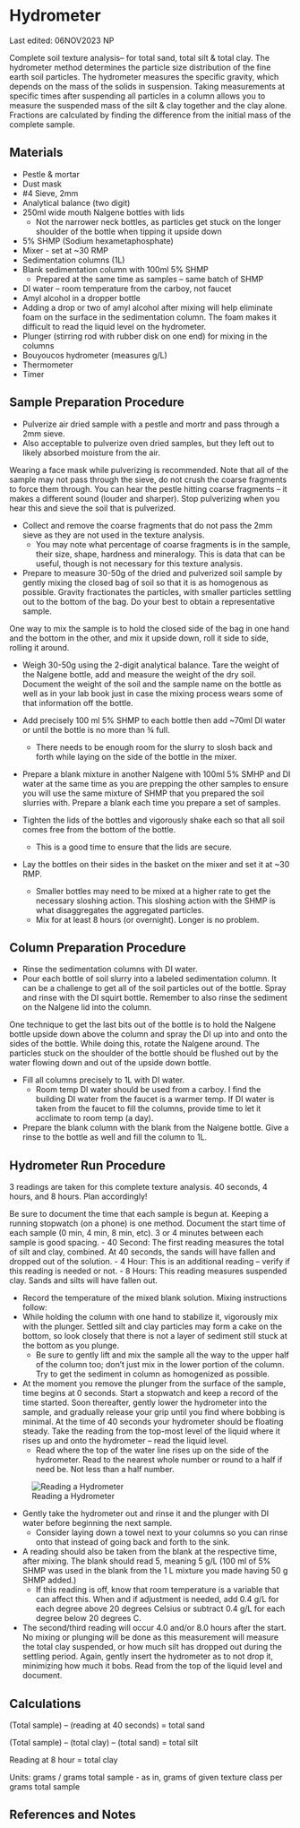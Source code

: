 # Hydrometer

::: callout-note
Last edited: 06NOV2023 NP

Complete soil texture analysis-- for total sand, total silt & total clay. The hydrometer method determines the particle size distribution of the fine earth soil particles. The hydrometer measures the specific gravity, which depends on the mass of the solids in suspension. Taking measurements at specific times after suspending all particles in a column allows you to measure the suspended mass of the silt & clay together and the clay alone. Fractions are calculated by finding the difference from the initial mass of the complete sample.
:::

## Materials

-   Pestle & mortar
-   Dust mask
-   #4 Sieve, 2mm
-   Analytical balance (two digit)
-   250ml wide mouth Nalgene bottles with lids
    -   Not the narrower neck bottles, as particles get stuck on the longer shoulder of the bottle when tipping it upside down
-   5% SHMP (Sodium hexametaphosphate)
-   Mixer - set at \~30 RMP
-   Sedimentation columns (1L)
-   Blank sedimentation column with 100ml 5% SHMP
    -   Prepared at the same time as samples -- same batch of SHMP
-   DI water -- room temperature from the carboy, not faucet
-   Amyl alcohol in a dropper bottle
-   Adding a drop or two of amyl alcohol after mixing will help eliminate foam on the surface in the sedimentation column. The foam makes it difficult to read the liquid level on the hydrometer.
-   Plunger (stirring rod with rubber disk on one end) for mixing in the columns
-   Bouyoucos hydrometer (measures g/L)
-   Thermometer
-   Timer

## Sample Preparation Procedure

-   Pulverize air dried sample with a pestle and mortr and pass through a 2mm sieve.
-   Also acceptable to pulverize oven dried samples, but they left out to likely absorbed moisture from the air.

::: callout-tip
Wearing a face mask while pulverizing is recommended. Note that all of the sample may not pass through the sieve, do not crush the coarse fragments to force them through. You can hear the pestle hitting coarse fragments -- it makes a different sound (louder and sharper). Stop pulverizing when you hear this and sieve the soil that is pulverized.
:::

-   Collect and remove the coarse fragments that do not pass the 2mm sieve as they are not used in the texture analysis.
    -   You may note what percentage of coarse fragments is in the sample, their size, shape, hardness and mineralogy. This is data that can be useful, though is not necessary for this texture analysis.
-   Prepare to measure 30-50g of the dried and pulverized soil sample by gently mixing the closed bag of soil so that it is as homogenous as possible. Gravity fractionates the particles, with smaller particles settling out to the bottom of the bag. Do your best to obtain a representative sample.

::: callout-tip
One way to mix the sample is to hold the closed side of the bag in one hand and the bottom in the other, and mix it upside down, roll it side to side, rolling it around.
:::

-   Weigh 30-50g using the 2-digit analytical balance. Tare the weight of the Nalgene bottle, add and measure the weight of the dry soil. Document the weight of the soil and the sample name on the bottle as well as in your lab book just in case the mixing process wears some of that information off the bottle.

-   Add precisely 100 ml 5% SHMP to each bottle then add \~70ml DI water or until the bottle is no more than ¾ full.

    -   There needs to be enough room for the slurry to slosh back and forth while laying on the side of the bottle in the mixer.

-   Prepare a blank mixture in another Nalgene with 100ml 5% SMHP and DI water at the same time as you are prepping the other samples to ensure you will use the same mixture of SHMP that you prepared the soil slurries with. Prepare a blank each time you prepare a set of samples.

-   Tighten the lids of the bottles and vigorously shake each so that all soil comes free from the bottom of the bottle.

    -   This is a good time to ensure that the lids are secure.

-   Lay the bottles on their sides in the basket on the mixer and set it at \~30 RMP.

    -   Smaller bottles may need to be mixed at a higher rate to get the necessary sloshing action. This sloshing action with the SHMP is what disaggregates the aggregated particles.
    -   Mix for at least 8 hours (or overnight). Longer is no problem.

## Column Preparation Procedure

-   Rinse the sedimentation columns with DI water.
-   Pour each bottle of soil slurry into a labeled sedimentation column. It can be a challenge to get all of the soil particles out of the bottle. Spray and rinse with the DI squirt bottle. Remember to also rinse the sediment on the Nalgene lid into the column.

::: callout-tip
One technique to get the last bits out of the bottle is to hold the Nalgene bottle upside down above the column and spray the DI up into and onto the sides of the bottle. While doing this, rotate the Nalgene around. The particles stuck on the shoulder of the bottle should be flushed out by the water flowing down and out of the upside down bottle.
:::

-   Fill all columns precisely to 1L with DI water.
    -   Room temp DI water should be used from a carboy. I find the building DI water from the faucet is a warmer temp. If DI water is taken from the faucet to fill the columns, provide time to let it acclimate to room temp (a day).
-   Prepare the blank column with the blank from the Nalgene bottle. Give a rinse to the bottle as well and fill the column to 1L.

## Hydrometer Run Procedure

::: callout-note
3 readings are taken for this complete texture analysis. 40 seconds, 4 hours, and 8 hours. Plan accordingly!
:::

::: callout-note
Be sure to document the time that each sample is begun at. Keeping a running stopwatch (on a phone) is one method. Document the start time of each sample (0 min, 4 min, 8 min, etc). 3 or 4 minutes between each sample is good spacing. - 40 Second: The first reading measures the total of silt and clay, combined. At 40 seconds, the sands will have fallen and dropped out of the solution. - 4 Hour: This is an additional reading -- verify if this reading is needed or not. - 8 Hours: This reading measures suspended clay. Sands and silts will have fallen out.
:::

-   Record the temperature of the mixed blank solution. Mixing instructions follow:
-   While holding the column with one hand to stabilize it, vigorously mix with the plunger. Settled silt and clay particles may form a cake on the bottom, so look closely that there is not a layer of sediment still stuck at the bottom as you plunge.
    -   Be sure to gently lift and mix the sample all the way to the upper half of the column too; don't just mix in the lower portion of the column. Try to get the sediment in column as homogenized as possible.
-   At the moment you remove the plunger from the surface of the sample, time begins at 0 seconds. Start a stopwatch and keep a record of the time started. Soon thereafter, gently lower the hydrometer into the sample, and gradually release your grip until you find where bobbing is minimal. At the time of 40 seconds your hydrometer should be floating steady. Take the reading from the top-most level of the liquid where it rises up and onto the hydrometer -- read the liquid level.
    -   Read where the top of the water line rises up on the side of the hydrometer. Read to the nearest whole number or round to a half if need be. Not less than a half number.

![Reading a Hydrometer](hydrometer1.png){#fig-hydrometer}

-   Gently take the hydrometer out and rinse it and the plunger with DI water before beginning the next sample.
    -   Consider laying down a towel next to your columns so you can rinse onto that instead of going back and forth to the sink.
-   A reading should also be taken from the blank at the respective time, after mixing. The blank should read 5, meaning 5 g/L (100 ml of 5% SHMP was used in the blank from the 1 L mixture you made having 50 g SHMP added.)
    -   If this reading is off, know that room temperature is a variable that can affect this. When and if adjustment is needed, add 0.4 g/L for each degree above 20 degrees Celsius or subtract 0.4 g/L for each degree below 20 degrees C.
-   The second/third reading will occur 4.0 and/or 8.0 hours after the start. No mixing or plunging will be done as this measurement will measure the total clay suspended, or how much silt has dropped out during the settling period. Again, gently insert the hydrometer as to not drop it, minimizing how much it bobs. Read from the top of the liquid level and document.

## Calculations

(Total sample) -- (reading at 40 seconds) = total sand

(Total sample) -- (total clay) -- (total sand) = total silt

Reading at 8 hour = total clay

Units: grams / grams total sample - as in, grams of given texture class per grams total sample

## References and Notes
